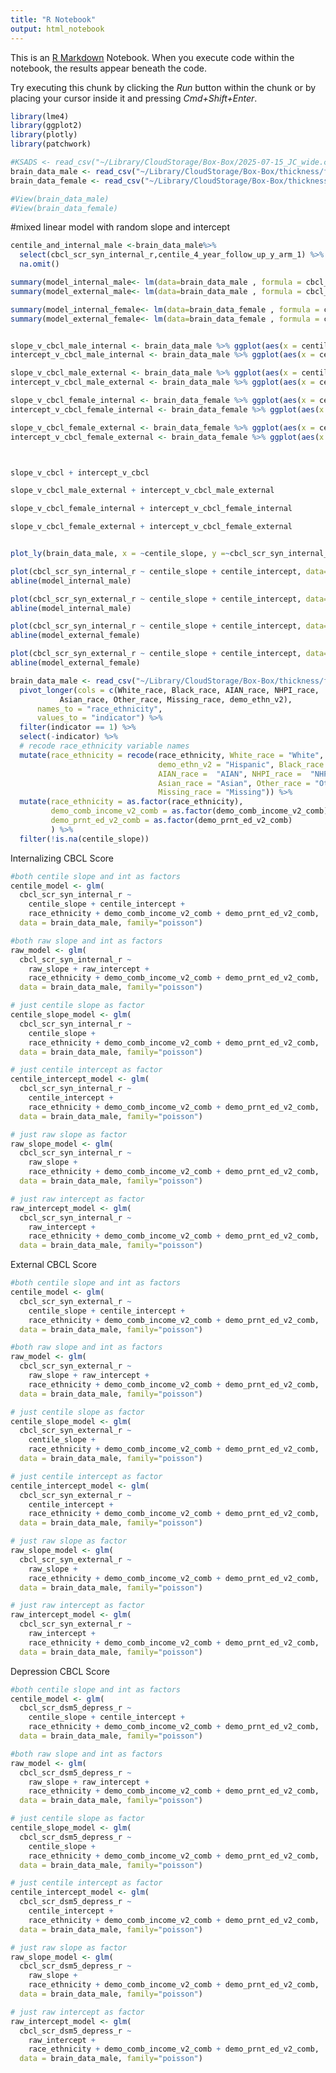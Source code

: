 ```yaml
---
title: "R Notebook"
output: html_notebook
---
```


This is an [R Markdown](http://rmarkdown.rstudio.com) Notebook. When you execute code within the notebook, the results appear beneath the code. 

Try executing this chunk by clicking the *Run* button within the chunk or by placing your cursor inside it and pressing *Cmd+Shift+Enter*. 

```r
library(lme4)
library(ggplot2)
library(plotly)
library(patchwork)


```

```r
#KSADS <- read_csv("~/Library/CloudStorage/Box-Box/2025-07-15_JC_wide.csv") # contains internalizing and externalizing data
brain_data_male <- read_csv("~/Library/CloudStorage/Box-Box/thickness/final_data_female_year4_mh.csv") # contains centile scores
brain_data_female <- read_csv("~/Library/CloudStorage/Box-Box/thickness/final_data_male_year4_mh.csv")

#View(brain_data_male)
#View(brain_data_female)
```



#mixed linear model with random slope and intercept
```r
centile_and_internal_male <-brain_data_male%>%
  select(cbcl_scr_syn_internal_r,centile_4_year_follow_up_y_arm_1) %>%
  na.omit()

summary(model_internal_male<- lm(data=brain_data_male , formula = cbcl_scr_syn_internal_r ~ centile_slope + centile_intercept))
summary(model_external_male<- lm(data=brain_data_male , formula = cbcl_scr_syn_external_r ~ centile_slope + centile_intercept))

summary(model_internal_female<- lm(data=brain_data_female , formula = cbcl_scr_syn_internal_r ~ centile_slope + centile_intercept))
summary(model_external_female<- lm(data=brain_data_female , formula = cbcl_scr_syn_external_r ~ centile_slope + centile_intercept ))



```

```r
slope_v_cbcl_male_internal <- brain_data_male %>% ggplot(aes(x = centile_slope, y = cbcl_scr_syn_internal_r)) + stat_smooth(method = "lm" )
intercept_v_cbcl_male_internal <- brain_data_male %>% ggplot(aes(x = centile_intercept, y = cbcl_scr_syn_internal_r)) + stat_smooth(method = "lm")

slope_v_cbcl_male_external <- brain_data_male %>% ggplot(aes(x = centile_slope, y = cbcl_scr_syn_external_r)) + stat_smooth(method = "lm" )
intercept_v_cbcl_male_external <- brain_data_male %>% ggplot(aes(x = centile_intercept, y = cbcl_scr_syn_external_r)) + stat_smooth(method = "lm") 

slope_v_cbcl_female_internal <- brain_data_female %>% ggplot(aes(x = centile_slope, y = cbcl_scr_syn_internal_r)) + stat_smooth(method = "lm" )
intercept_v_cbcl_female_internal <- brain_data_female %>% ggplot(aes(x = centile_intercept, y = cbcl_scr_syn_internal_r)) + stat_smooth(method = "lm") 

slope_v_cbcl_female_external <- brain_data_female %>% ggplot(aes(x = centile_slope, y = cbcl_scr_syn_external_r)) + stat_smooth(method = "lm" )
intercept_v_cbcl_female_external <- brain_data_female %>% ggplot(aes(x = centile_intercept, y = cbcl_scr_syn_external_r)) + stat_smooth(method = "lm") 



slope_v_cbcl + intercept_v_cbcl

slope_v_cbcl_male_external + intercept_v_cbcl_male_external

slope_v_cbcl_female_internal + intercept_v_cbcl_female_internal

slope_v_cbcl_female_external + intercept_v_cbcl_female_external



```

```r
plot_ly(brain_data_male, x = ~centile_slope, y =~cbcl_scr_syn_internal_r, z = ~centile_intercept, type = "scatter3d", mode = "markers")

```




```r
plot(cbcl_scr_syn_internal_r ~ centile_slope + centile_intercept, data=brain_data_male, type = "n" ) ## take a different approach on plotting
abline(model_internal_male)

plot(cbcl_scr_syn_external_r ~ centile_slope + centile_intercept, data=brain_data_male, type = "n" ) ## take a different approach on plotting
abline(model_internal_male)

plot(cbcl_scr_syn_internal_r ~ centile_slope + centile_intercept, data=brain_data_female, type = "n" ) ## take a different approach on plotting
abline(model_external_female)

plot(cbcl_scr_syn_external_r ~ centile_slope + centile_intercept, data=brain_data_female, type = "n" ) ## take a different approach on plotting
abline(model_external_female)
```

```r
brain_data_male <- read_csv("~/Library/CloudStorage/Box-Box/thickness/final_data_male_year4_mh.csv") %>%
  pivot_longer(cols = c(White_race, Black_race, AIAN_race, NHPI_race,
           Asian_race, Other_race, Missing_race, demo_ethn_v2),
      names_to = "race_ethnicity",
      values_to = "indicator") %>% 
  filter(indicator == 1) %>%
  select(-indicator) %>% 
  # recode race_ethnicity variable names 
  mutate(race_ethnicity = recode(race_ethnicity, White_race = "White",
                                 demo_ethn_v2 = "Hispanic", Black_race =  "Black",
                                 AIAN_race =  "AIAN", NHPI_race =  "NHPI",
                                 Asian_race = "Asian", Other_race = "Other",
                                 Missing_race = "Missing")) %>% 
  mutate(race_ethnicity = as.factor(race_ethnicity),
         demo_comb_income_v2_comb = as.factor(demo_comb_income_v2_comb),
         demo_prnt_ed_v2_comb = as.factor(demo_prnt_ed_v2_comb)
         ) %>% 
  filter(!is.na(centile_slope))
```

Internalizing CBCL Score
``` r
#both centile slope and int as factors
centile_model <- glm(
  cbcl_scr_syn_internal_r ~ 
    centile_slope + centile_intercept +
    race_ethnicity + demo_comb_income_v2_comb + demo_prnt_ed_v2_comb,
  data = brain_data_male, family="poisson")

#both raw slope and int as factors
raw_model <- glm(
  cbcl_scr_syn_internal_r ~ 
    raw_slope + raw_intercept +
    race_ethnicity + demo_comb_income_v2_comb + demo_prnt_ed_v2_comb,
  data = brain_data_male, family="poisson")

# just centile slope as factor
centile_slope_model <- glm(
  cbcl_scr_syn_internal_r ~ 
    centile_slope +
    race_ethnicity + demo_comb_income_v2_comb + demo_prnt_ed_v2_comb,
  data = brain_data_male, family="poisson")

# just centile intercept as factor
centile_intercept_model <- glm(
  cbcl_scr_syn_internal_r ~ 
    centile_intercept +
    race_ethnicity + demo_comb_income_v2_comb + demo_prnt_ed_v2_comb,
  data = brain_data_male, family="poisson")

# just raw slope as factor
raw_slope_model <- glm(
  cbcl_scr_syn_internal_r ~ 
    raw_slope +
    race_ethnicity + demo_comb_income_v2_comb + demo_prnt_ed_v2_comb,
  data = brain_data_male, family="poisson")

# just raw intercept as factor
raw_intercept_model <- glm(
  cbcl_scr_syn_internal_r ~ 
    raw_intercept +
    race_ethnicity + demo_comb_income_v2_comb + demo_prnt_ed_v2_comb,
  data = brain_data_male, family="poisson")
```

External CBCL Score
``` r
#both centile slope and int as factors
centile_model <- glm(
  cbcl_scr_syn_external_r ~ 
    centile_slope + centile_intercept +
    race_ethnicity + demo_comb_income_v2_comb + demo_prnt_ed_v2_comb,
  data = brain_data_male, family="poisson")

#both raw slope and int as factors
raw_model <- glm(
  cbcl_scr_syn_external_r ~ 
    raw_slope + raw_intercept +
    race_ethnicity + demo_comb_income_v2_comb + demo_prnt_ed_v2_comb,
  data = brain_data_male, family="poisson")

# just centile slope as factor
centile_slope_model <- glm(
  cbcl_scr_syn_external_r ~ 
    centile_slope +
    race_ethnicity + demo_comb_income_v2_comb + demo_prnt_ed_v2_comb,
  data = brain_data_male, family="poisson")

# just centile intercept as factor
centile_intercept_model <- glm(
  cbcl_scr_syn_external_r ~ 
    centile_intercept +
    race_ethnicity + demo_comb_income_v2_comb + demo_prnt_ed_v2_comb,
  data = brain_data_male, family="poisson")

# just raw slope as factor
raw_slope_model <- glm(
  cbcl_scr_syn_external_r ~ 
    raw_slope +
    race_ethnicity + demo_comb_income_v2_comb + demo_prnt_ed_v2_comb,
  data = brain_data_male, family="poisson")

# just raw intercept as factor
raw_intercept_model <- glm(
  cbcl_scr_syn_external_r ~ 
    raw_intercept +
    race_ethnicity + demo_comb_income_v2_comb + demo_prnt_ed_v2_comb,
  data = brain_data_male, family="poisson")
```

Depression CBCL Score
``` r
#both centile slope and int as factors
centile_model <- glm(
  cbcl_scr_dsm5_depress_r ~ 
    centile_slope + centile_intercept +
    race_ethnicity + demo_comb_income_v2_comb + demo_prnt_ed_v2_comb,
  data = brain_data_male, family="poisson")

#both raw slope and int as factors
raw_model <- glm(
  cbcl_scr_dsm5_depress_r ~ 
    raw_slope + raw_intercept +
    race_ethnicity + demo_comb_income_v2_comb + demo_prnt_ed_v2_comb,
  data = brain_data_male, family="poisson")

# just centile slope as factor
centile_slope_model <- glm(
  cbcl_scr_dsm5_depress_r ~ 
    centile_slope +
    race_ethnicity + demo_comb_income_v2_comb + demo_prnt_ed_v2_comb,
  data = brain_data_male, family="poisson")

# just centile intercept as factor
centile_intercept_model <- glm(
  cbcl_scr_dsm5_depress_r ~ 
    centile_intercept +
    race_ethnicity + demo_comb_income_v2_comb + demo_prnt_ed_v2_comb,
  data = brain_data_male, family="poisson")

# just raw slope as factor
raw_slope_model <- glm(
  cbcl_scr_dsm5_depress_r ~ 
    raw_slope +
    race_ethnicity + demo_comb_income_v2_comb + demo_prnt_ed_v2_comb,
  data = brain_data_male, family="poisson")

# just raw intercept as factor
raw_intercept_model <- glm(
  cbcl_scr_dsm5_depress_r ~ 
    raw_intercept +
    race_ethnicity + demo_comb_income_v2_comb + demo_prnt_ed_v2_comb,
  data = brain_data_male, family="poisson")
```


